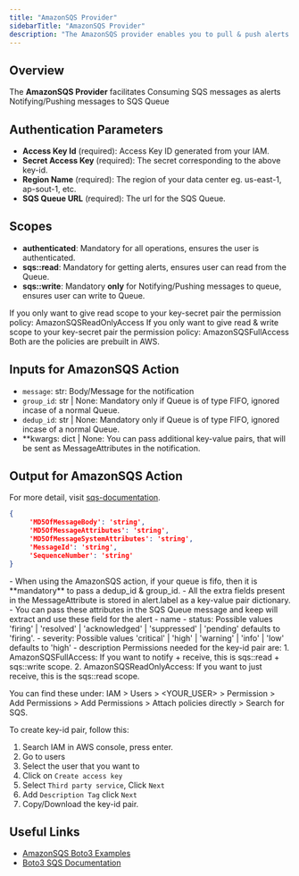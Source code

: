 ```yaml
---
title: "AmazonSQS Provider"
sidebarTitle: "AmazonSQS Provider"
description: "The AmazonSQS provider enables you to pull & push alerts to the Amazon SQS Queue."
---
```


## Overview

The **AmazonSQS Provider** facilitates
Consuming SQS messages as alerts
Notifying/Pushing messages to SQS Queue

## Authentication Parameters

- **Access Key Id** (required): Access Key ID generated from your IAM.
- **Secret Access Key** (required): The secret corresponding to the above key-id.
- **Region Name** (required): The region of your data center eg. us-east-1, ap-sout-1, etc.
- **SQS Queue URL** (required): The url for the SQS Queue.


## Scopes

- **authenticated**: Mandatory for all operations, ensures the user is authenticated.
- **sqs::read**: Mandatory for getting alerts, ensures user can read from the Queue.
- **sqs::write**: Mandatory **only** for Notifying/Pushing messages to queue, ensures user can write to Queue.

If you only want to give read scope to your key-secret pair the permission policy: AmazonSQSReadOnlyAccess
If you only want to give read & write scope to your key-secret pair the permission policy: AmazonSQSFullAccess
Both are the policies are prebuilt in AWS.

## Inputs for AmazonSQS Action

- `message`: str: Body/Message for the notification
- `group_id`: str | None: Mandatory only if Queue is of type FIFO, ignored incase of a normal Queue.
- `dedup_id`: str | None: Mandatory only if Queue is of type FIFO, ignored incase of a normal Queue.
- **kwargs: dict | None: You can pass additional key-value pairs, that will be sent as MessageAttributes in the notification.

## Output for AmazonSQS Action
For more detail, visit [sqs-documentation](https://boto3.amazonaws.com/v1/documentation/api/latest/reference/services/sqs/client/send_message.html#).
   ```json
   {
        'MD5OfMessageBody': 'string',
        'MD5OfMessageAttributes': 'string',
        'MD5OfMessageSystemAttributes': 'string',
        'MessageId': 'string',
        'SequenceNumber': 'string'
   }
   ```

<Note>
  - When using the AmazonSQS action, if your queue is fifo, then it is **mandatory** to pass a dedup_id & group_id.
  - All the extra fields present in the MessageAttribute is stored in alert.label as a key-value pair dictionary.
  - You can pass these attributes in the SQS Queue message and keep will extract and use these field for the alert
    - name
    - status: Possible values 'firing' | 'resolved' | 'acknowledged' | 'suppressed' | 'pending' defaults to 'firing'.
    - severity: Possible values 'critical' | 'high' | 'warning' | 'info' | 'low' defaults to 'high'
    - description

</Note>

<Note>
Permissions needed for the key-id pair are:
1. AmazonSQSFullAccess: If you want to notify + receive, this is sqs::read + sqs::write scope.
2. AmazonSQSReadOnlyAccess: If you want to just receive, this is the sqs::read scope.

You can find these under:
IAM > Users > <YOUR_USER> > Permission > Add Permissions > Add Permissions > Attach policies directly > Search for SQS.

To create key-id pair, follow this:
1. Search IAM in AWS console, press enter.
2. Go to users
3. Select the user that you want to
4. Click on `Create access key`
5. Select `Third party service`, Click `Next`
6. Add `Description Tag` click `Next`
7. Copy/Download the key-id pair.
</Note>

## Useful Links

- [AmazonSQS Boto3 Examples](https://docs.aws.amazon.com/code-library/latest/ug/python_3_sqs_code_examples.html)
- [Boto3 SQS Documentation](https://boto3.amazonaws.com/v1/documentation/api/latest/reference/services/sqs.html)
